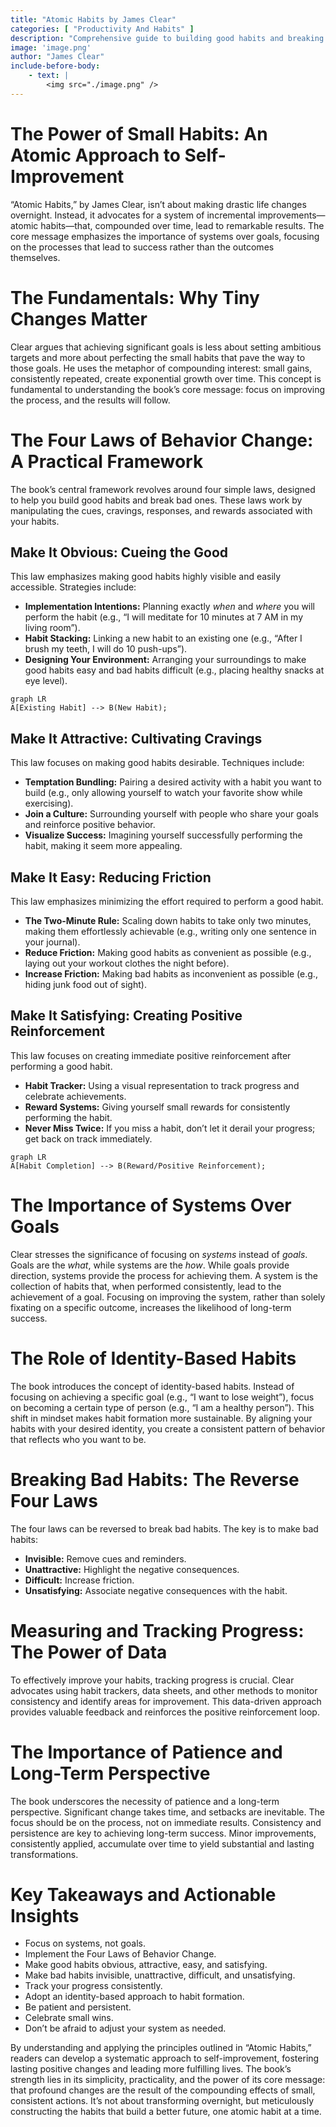 ```yaml
---
title: "Atomic Habits by James Clear"
categories: [ "Productivity And Habits" ]
description: "Comprehensive guide to building good habits and breaking bad ones through small changes"
image: 'image.png'
author: "James Clear"
include-before-body: 
    - text: |
        <img src="./image.png" />
---
```


# The Power of Small Habits: An Atomic Approach to Self-Improvement

"Atomic Habits," by James Clear, isn't about making drastic life changes overnight.  Instead, it advocates for a system of incremental improvements—atomic habits—that, compounded over time, lead to remarkable results.  The core message emphasizes the importance of systems over goals, focusing on the processes that lead to success rather than the outcomes themselves.

# The Fundamentals: Why Tiny Changes Matter

Clear argues that achieving significant goals is less about setting ambitious targets and more about perfecting the small habits that pave the way to those goals.  He uses the metaphor of compounding interest: small gains, consistently repeated, create exponential growth over time.  This concept is fundamental to understanding the book's core message: focus on improving the process, and the results will follow.


# The Four Laws of Behavior Change: A Practical Framework

The book's central framework revolves around four simple laws, designed to help you build good habits and break bad ones.  These laws work by manipulating the cues, cravings, responses, and rewards associated with your habits.

## Make It Obvious: Cueing the Good

This law emphasizes making good habits highly visible and easily accessible.  Strategies include:

*   **Implementation Intentions:**  Planning exactly *when* and *where* you will perform the habit (e.g., "I will meditate for 10 minutes at 7 AM in my living room").
*   **Habit Stacking:**  Linking a new habit to an existing one (e.g., "After I brush my teeth, I will do 10 push-ups").
*   **Designing Your Environment:**  Arranging your surroundings to make good habits easy and bad habits difficult (e.g., placing healthy snacks at eye level).

```mermaid
graph LR
A[Existing Habit] --> B(New Habit);
```

## Make It Attractive: Cultivating Cravings

This law focuses on making good habits desirable.  Techniques include:

*   **Temptation Bundling:**  Pairing a desired activity with a habit you want to build (e.g., only allowing yourself to watch your favorite show while exercising).
*   **Join a Culture:**  Surrounding yourself with people who share your goals and reinforce positive behavior.
*   **Visualize Success:**  Imagining yourself successfully performing the habit, making it seem more appealing.


## Make It Easy: Reducing Friction

This law emphasizes minimizing the effort required to perform a good habit.

*   **The Two-Minute Rule:**  Scaling down habits to take only two minutes, making them effortlessly achievable (e.g., writing only one sentence in your journal).
*   **Reduce Friction:**  Making good habits as convenient as possible (e.g., laying out your workout clothes the night before).
*   **Increase Friction:**  Making bad habits as inconvenient as possible (e.g., hiding junk food out of sight).


## Make It Satisfying: Creating Positive Reinforcement

This law focuses on creating immediate positive reinforcement after performing a good habit.

*   **Habit Tracker:**  Using a visual representation to track progress and celebrate achievements.
*   **Reward Systems:**  Giving yourself small rewards for consistently performing the habit.
*   **Never Miss Twice:**  If you miss a habit, don't let it derail your progress; get back on track immediately.

```mermaid
graph LR
A[Habit Completion] --> B(Reward/Positive Reinforcement);
```


# The Importance of Systems Over Goals

Clear stresses the significance of focusing on *systems* instead of *goals*. Goals are the *what*, while systems are the *how*. While goals provide direction, systems provide the process for achieving them. A system is the collection of habits that, when performed consistently, lead to the achievement of a goal.  Focusing on improving the system, rather than solely fixating on a specific outcome, increases the likelihood of long-term success.

# The Role of Identity-Based Habits

The book introduces the concept of identity-based habits.  Instead of focusing on achieving a specific goal (e.g., "I want to lose weight"), focus on becoming a certain type of person (e.g., "I am a healthy person"). This shift in mindset makes habit formation more sustainable.  By aligning your habits with your desired identity, you create a consistent pattern of behavior that reflects who you want to be.


# Breaking Bad Habits: The Reverse Four Laws

The four laws can be reversed to break bad habits.  The key is to make bad habits:

*   **Invisible:**  Remove cues and reminders.
*   **Unattractive:**  Highlight the negative consequences.
*   **Difficult:**  Increase friction.
*   **Unsatisfying:**  Associate negative consequences with the habit.


# Measuring and Tracking Progress: The Power of Data

To effectively improve your habits, tracking progress is crucial. Clear advocates using habit trackers, data sheets, and other methods to monitor consistency and identify areas for improvement.  This data-driven approach provides valuable feedback and reinforces the positive reinforcement loop.


# The Importance of Patience and Long-Term Perspective

The book underscores the necessity of patience and a long-term perspective.  Significant change takes time, and setbacks are inevitable.  The focus should be on the process, not on immediate results.  Consistency and persistence are key to achieving long-term success.  Minor improvements, consistently applied, accumulate over time to yield substantial and lasting transformations.


# Key Takeaways and Actionable Insights

*   Focus on systems, not goals.
*   Implement the Four Laws of Behavior Change.
*   Make good habits obvious, attractive, easy, and satisfying.
*   Make bad habits invisible, unattractive, difficult, and unsatisfying.
*   Track your progress consistently.
*   Adopt an identity-based approach to habit formation.
*   Be patient and persistent.
*   Celebrate small wins.
*   Don't be afraid to adjust your system as needed.


By understanding and applying the principles outlined in "Atomic Habits," readers can develop a systematic approach to self-improvement, fostering lasting positive changes and leading more fulfilling lives.  The book's strength lies in its simplicity, practicality, and the power of its core message: that profound changes are the result of the compounding effects of small, consistent actions.  It’s not about transforming overnight, but meticulously constructing the habits that build a better future, one atomic habit at a time.

